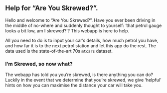## Help for "Are You Skrewed?".

Hello and welcome to "Are You Skrewed?".
Have you ever been driving in the middle of no-where and suddenly thought to yourself: 'that petrol gauge looks a bit low, am I skrewed?'?
This webapp is here to help.

All you need to do is to input your car's details, how much petrol you have, and how far it is to the next petrol station and let this app do the rest.
The data used is the state-of-the-art 70s `mtcars` dataset.

### I'm Skrewed, so now what?
The webapp has told you you're skrewed, is there anything you can do?
Luckily in the event that we determine that you're skrewed, we give 'helpful' hints on how you can maximise the distance your car will take you.
